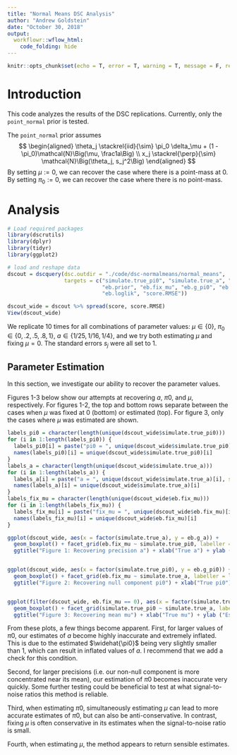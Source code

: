 ```yaml
---
title: "Normal Means DSC Analysis"
author: "Andrew Goldstein"
date: "October 30, 2018"
output:
  workflowr::wflow_html:
    code_folding: hide
---
```


```r
knitr::opts_chunk$set(echo = T, error = T, warning = T, message = F, results = 'asis', fig.align = 'center', fig.height = 8)
```

# Introduction
This code analyzes the results of the DSC replications. Currently, only the `point_normal` prior is tested. 

The `point_normal` prior assumes
$$
\begin{aligned}
\theta_j \stackrel{iid}{\sim} \pi_0 \delta_\mu + (1 - \pi_0)\mathcal{N}\Big(\mu, \frac1a\Big) \\
x_j \stackrel{\perp}{\sim} \mathcal{N}\Big(\theta_j, s_j^2\Big)
\end{aligned}
$$
By setting $\mu := 0$, we can recover the case where there is a point-mass at 0. By setting $\pi_0 := 0$, we can recover the case where there is no point-mass.

# Analysis
```r
# Load required packages
library(dscrutils)
library(dplyr)
library(tidyr)
library(ggplot2)

# load and reshape data
dscout = dscquery(dsc.outdir = "./code/dsc-normalmeans/normal_means", 
                  targets = c("simulate.true_pi0", "simulate.true_a", "simulate.true_mu", 
                              "eb.prior", "eb.fix_mu", "eb.g_pi0", "eb.g_a", "eb.g_mu", 
                              "eb.loglik", "score.RMSE"))

dscout_wide = dscout %>% spread(score, score.RMSE)
View(dscout_wide)
```
We replicate 10 times for all combinations of parameter values: $\mu \in \{0\}$, $\pi_0 \in \{0, .2, .5, .8, 1\}$, $a \in \{1/25, 1/16, 1/4\}$, and we try both estimating $\mu$ and fixing $\mu = 0$. The standard errors $s_j$ were all set to 1.

## Parameter Estimation
In this section, we investigate our ability to recover the parameter values.

Figures 1-3 below show our attempts at recovering $a$, $\pi0$, and $\mu$, respectively. For figures 1-2, the top and bottom rows separate between the cases when $\mu$ was fixed at 0 (bottom) or estimated (top). For figure 3, only the cases where $\mu$ was estimated are shown.
```r
labels_pi0 = character(length(unique(dscout_wide$simulate.true_pi0)))
for (i in 1:length(labels_pi0)) {
  labels_pi0[i] = paste("pi0 = ", unique(dscout_wide$simulate.true_pi0)[i], sep = "")
  names(labels_pi0)[i] = unique(dscout_wide$simulate.true_pi0)[i]
}
labels_a = character(length(unique(dscout_wide$simulate.true_a)))
for (i in 1:length(labels_a)) {
  labels_a[i] = paste("a = ", unique(dscout_wide$simulate.true_a)[i], sep = "")
  names(labels_a)[i] = unique(dscout_wide$simulate.true_a)[i]
}
labels_fix_mu = character(length(unique(dscout_wide$eb.fix_mu)))
for (i in 1:length(labels_fix_mu)) {
  labels_fix_mu[i] = paste("fix_mu = ", unique(dscout_wide$eb.fix_mu)[i], sep = "")
  names(labels_fix_mu)[i] = unique(dscout_wide$eb.fix_mu)[i]
}

ggplot(dscout_wide, aes(x = factor(simulate.true_a), y = eb.g_a)) +
  geom_boxplot() + facet_grid(eb.fix_mu ~ simulate.true_pi0, labeller = labeller(simulate.true_pi0 = labels_pi0, eb.fix_mu = labels_fix_mu)) +
  ggtitle("Figure 1: Recovering precision a") + xlab("True a") + ylab ("Estimated a")


ggplot(dscout_wide, aes(x = factor(simulate.true_pi0), y = eb.g_pi0)) +
  geom_boxplot() + facet_grid(eb.fix_mu ~ simulate.true_a, labeller = labeller(simulate.true_a = labels_a, eb.fix_mu = labels_fix_mu))+ 
  ggtitle("Figure 2: Recovering null component pi0") + xlab("True pi0") + ylab ("Estimated pi0")


ggplot(filter(dscout_wide, eb.fix_mu == 0), aes(x = factor(simulate.true_mu), y = eb.g_mu)) +
  geom_boxplot() + facet_grid(simulate.true_pi0 ~ simulate.true_a, labeller = labeller(simulate.true_a = labels_a, simulate.true_pi0 = labels_pi0)) +
  ggtitle("Figure 3: Recovering mean mu") + xlab("True mu") + ylab ("Estimated mu")
```

From these plots, a few things become apparent. First, for larger values of $\pi0$, our estimates of $a$ become highly inaccurate and extremely inflated. This is due to the estimated $\widehat{\pi0}$ being very slightly smaller than 1, which can result in inflated values of $a$. I recommend that we add a check for this condition.

Second, for larger precisions (i.e. our non-null component is more concentrated near its mean), our estimation of $\pi0$ becomes inaccurate very quickly. Some further testing could be beneficial to test at what signal-to-noise ratios this method is reliable.

Third, when estimating $\pi0$, simultaneously estimating $\mu$ can lead to more accurate estimates of $\pi0$, but can also be anti-conservative. In contrast, fixing $\mu$ is often conservative in its estimates when the signal-to-noise ratio is small.

Fourth, when estimating $\mu$, the method appears to return sensible estimates.


